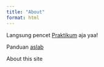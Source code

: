 ```yaml
---
title: "About"
format: html
---
```


Langsung pencet [Praktikum](./praktikum.qmd) aja yaa!

Panduan [aslab](./modulaslab/modul.qmd)

About this site

